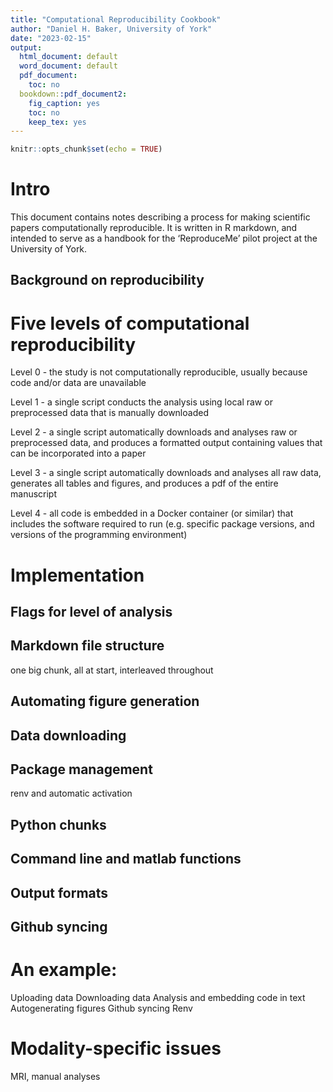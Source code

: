 ```yaml
---
title: "Computational Reproducibility Cookbook"
author: "Daniel H. Baker, University of York"
date: "2023-02-15"
output: 
  html_document: default
  word_document: default
  pdf_document:
    toc: no
  bookdown::pdf_document2:
    fig_caption: yes
    toc: no
    keep_tex: yes
---
```


```r
knitr::opts_chunk$set(echo = TRUE)
```

# Intro

This document contains notes describing a process for making scientific papers computationally reproducible. It is written in R markdown, and intended to serve as a handbook for the 'ReproduceMe' pilot project at the University of York.

## Background on reproducibility



# Five levels of computational reproducibility

Level 0 - the study is not computationally reproducible, usually because code and/or data are unavailable

Level 1 - a single script conducts the analysis using local raw or preprocessed data that is manually downloaded

Level 2 - a single script automatically downloads and analyses raw or preprocessed data, and produces a formatted output containing values that can be incorporated into a paper

Level 3 - a single script automatically downloads and analyses all raw data, generates all tables and figures, and produces a pdf of the entire manuscript

Level 4 - all code is embedded in a Docker container (or similar) that includes the software required to run (e.g. specific package versions, and versions of the programming environment)

# Implementation

## Flags for level of analysis

## Markdown file structure
one big chunk, all at start, interleaved throughout

## Automating figure generation

## Data downloading

## Package management 
renv and automatic activation

## Python chunks

## Command line and matlab functions

## Output formats

## Github syncing


# An example:

Uploading data
Downloading data
Analysis and embedding code in text
Autogenerating figures
Github syncing
Renv

# Modality-specific issues
MRI, manual analyses


